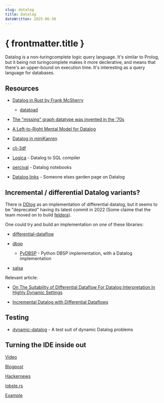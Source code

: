 ```yaml
---
slug: datalog
title: Datalog
dateWritten: 2025-06-30
---
```


# { frontmatter.title }

Datalog is a non-turingcomplete logic query language.
It's similar to Prolog, but it being not turingcomplete makes it more declerative,
and means that there's an upper-bound on execution time.
It's interesting as a query language for databases.

## Resources

- [Datalog in Rust by Frank McSherry](https://github.com/frankmcsherry/blog/blob/master/posts/2025-06-03.md)

   - [datatoad](https://github.com/frankmcsherry/datatoad)

- [The "missing" graph datatype was invented in the '70s](https://tylerhou.com/posts/datalog-go-brrr/)

- [A Left-to-Right Mental Model for Datalog](https://buttondown.com/jaffray/archive/a-left-to-right-mental-model-for-datalog/)

- [Datalog in miniKanren](https://deosjr.github.io/dynamicland/datalog.html)

- [clj-3df](https://github.com/sixthnormal/clj-3df/tree/master)

- [Logica](https://logica.dev/) - Datalog to SQL compiler

- [percival](https://github.com/ekzhang/percival) - Datalog notebooks

- [Datalog links](https://wiki.nikiv.dev/programming-languages/prolog/datalog) - Someone elses garden page on Datalog

## Incremental / differential Datalog variants?

There is [DDlog](https://github.com/vmware-archive/differential-datalog) as an implementation of differential datalog,
but it seems to be "deprecated" having its latest commit in 2022 (Some claime that the team moved on to build [feldera](https://github.com/feldera/feldera)).

One could try and build an implementation on one of these libraries:

- [differential-dataflow](https://github.com/TimelyDataflow/differential-dataflow)

- [dbsp](https://docs.rs/dbsp/latest/dbsp/)

   - [PyDBSP](https://github.com/brurucy/pydbsp) - Python DBSP implementation, with a Datalog implementation

- [salsa](https://github.com/salsa-rs/salsa)

Relevant article:

- [On The Suitability of Differential Dataflow For Datalog Interpretation In Highly Dynamic Settings](https://dl.acm.org/doi/fullHtml/10.1145/3639592.3639622)

- [Incremental Datalog with Differential Dataflows](https://www.nikolasgoebel.com/2018/09/13/incremental-datalog.html)

## Testing

- [dynamic-datalog](https://github.com/frankmcsherry/dynamic-datalog) - A test suit of dynamic Datalog problems

## Turning the IDE inside out

[Video](https://www.hytradboi.com/2022/codebase-as-database-turning-the-ide-inside-out-with-datalog)

[Blogpost](https://petevilter.me/post/datalog-typechecking/)

[Hackernews](https://news.ycombinator.com/item?id=23869592)

[lobste.rs](https://lobste.rs/s/mox1k6/turning_ide_inside_out_with_datalog)

[Example](https://lingo-workbench.dev/#?=grammar)
